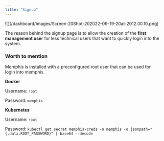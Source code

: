 ```yaml
---
title: "Signup"
---
```


<Frame>
  ![](/dashboard/images/Screen-20Shot-202022-09-19-20at-2012.00.10.png)
</Frame>

The reason behind the signup page is to allow the creation of the **first
management user** for less technical users that want to quickly login into the
system.

### Worth to mention

Memphis is installed with a preconfigured root user that can be used for login
into memphis.

**Docker**

Username: `root`

Password: `memphis`

**Kubernetes**

Username: `root`

Password:
`kubectl get secret memphis-creds -n memphis -o jsonpath="{.data.ROOT_PASSWORD}" | base64 --decode`
